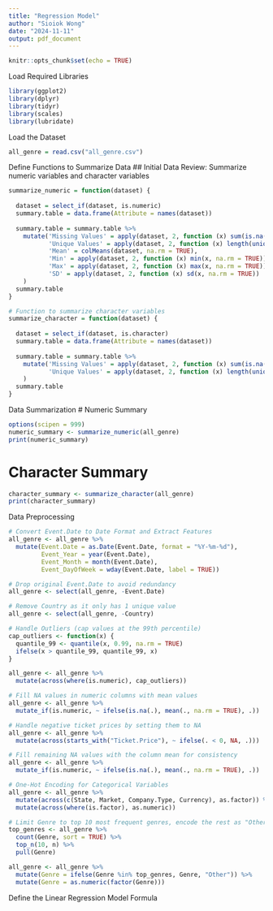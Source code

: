 ```yaml
---
title: "Regression Model"
author: "Sioiok Wong"
date: "2024-11-11"
output: pdf_document
---
```


```r
knitr::opts_chunk$set(echo = TRUE)
```

Load Required Libraries
```r
library(ggplot2)
library(dplyr)
library(tidyr)
library(scales)
library(lubridate)
```

Load the Dataset
```r
all_genre = read.csv("all_genre.csv")
```

Define Functions to Summarize Data
## Initial Data Review: Summarize numeric variables and character variables
```r
summarize_numeric = function(dataset) {
  
  dataset = select_if(dataset, is.numeric)
  summary.table = data.frame(Attribute = names(dataset))
  
  summary.table = summary.table %>% 
    mutate('Missing Values' = apply(dataset, 2, function (x) sum(is.na(x))),
           'Unique Values' = apply(dataset, 2, function (x) length(unique(x))),
           'Mean' = colMeans(dataset, na.rm = TRUE),
           'Min' = apply(dataset, 2, function (x) min(x, na.rm = TRUE)),
           'Max' = apply(dataset, 2, function (x) max(x, na.rm = TRUE)),
           'SD' = apply(dataset, 2, function (x) sd(x, na.rm = TRUE))
    )
  summary.table
}

# Function to summarize character variables
summarize_character = function(dataset) {
  
  dataset = select_if(dataset, is.character)
  summary.table = data.frame(Attribute = names(dataset))
  
  summary.table = summary.table %>% 
    mutate('Missing Values' = apply(dataset, 2, function (x) sum(is.na(x))),
           'Unique Values' = apply(dataset, 2, function (x) length(unique(x))),
    )
  summary.table
}
```

Data Summarization
# Numeric Summary
```r
options(scipen = 999)
numeric_summary <- summarize_numeric(all_genre)
print(numeric_summary)
```

# Character Summary
```r
character_summary <- summarize_character(all_genre)
print(character_summary)
```

Data Preprocessing
```r
# Convert Event.Date to Date Format and Extract Features
all_genre <- all_genre %>%
  mutate(Event.Date = as.Date(Event.Date, format = "%Y-%m-%d"),
         Event_Year = year(Event.Date),
         Event_Month = month(Event.Date),
         Event_DayOfWeek = wday(Event.Date, label = TRUE))

# Drop original Event.Date to avoid redundancy
all_genre <- select(all_genre, -Event.Date)

# Remove Country as it only has 1 unique value
all_genre <- select(all_genre, -Country)

# Handle Outliers (cap values at the 99th percentile)
cap_outliers <- function(x) {
  quantile_99 <- quantile(x, 0.99, na.rm = TRUE)
  ifelse(x > quantile_99, quantile_99, x)
}

all_genre <- all_genre %>%
  mutate(across(where(is.numeric), cap_outliers))

# Fill NA values in numeric columns with mean values
all_genre <- all_genre %>%
  mutate_if(is.numeric, ~ ifelse(is.na(.), mean(., na.rm = TRUE), .))

# Handle negative ticket prices by setting them to NA
all_genre <- all_genre %>%
  mutate(across(starts_with("Ticket.Price"), ~ ifelse(. < 0, NA, .)))

# Fill remaining NA values with the column mean for consistency
all_genre <- all_genre %>%
  mutate_if(is.numeric, ~ ifelse(is.na(.), mean(., na.rm = TRUE), .))

# One-Hot Encoding for Categorical Variables
all_genre <- all_genre %>%
  mutate(across(c(State, Market, Company.Type, Currency), as.factor)) %>%
  mutate(across(where(is.factor), as.numeric))

# Limit Genre to top 10 most frequent genres, encode the rest as "Other"
top_genres <- all_genre %>%
  count(Genre, sort = TRUE) %>%
  top_n(10, n) %>%
  pull(Genre)

all_genre <- all_genre %>%
  mutate(Genre = ifelse(Genre %in% top_genres, Genre, "Other")) %>%
  mutate(Genre = as.numeric(factor(Genre)))
```

Define the Linear Regression Model Formula
```r

```



